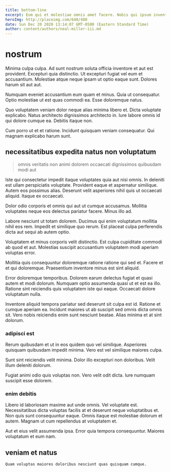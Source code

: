 ```yaml
---
title: bottom-line
excerpt: Eum qui et molestiae omnis amet facere. Nobis qui ipsum inventore totam quia. Quia officiis amet molestiae qui. Fugit dolore voluptatibus aut et esse cupiditate eos natus eum.
heroImg: http://placeimg.com/640/480
date: Sun Dec 20 2020 13:14:07 GMT-0500 (Eastern Standard Time)
author: content/authors/neal-miller-iii.md
---
```

# nostrum

Minima culpa culpa. Ad sunt nostrum soluta officia inventore et aut est provident. Excepturi quia distinctio. Ut excepturi fugiat vel eum et accusantium. Molestiae atque neque ipsam ut optio eaque sunt. Dolores harum sit aut aut.
  
Numquam eveniet accusantium eum quam et minus. Quia ut consequatur. Optio molestiae ut est quas commodi ea. Esse doloremque natus.
  
Quo voluptatem veniam dolor neque alias minima libero et. Dicta voluptate explicabo. Natus architecto dignissimos architecto in. Iure labore omnis id qui dolore cumque ea. Debitis itaque non.
  
Cum porro ut et et ratione. Incidunt quisquam veniam consequatur. Qui magnam explicabo harum sunt.

## necessitatibus expedita natus non voluptatum

> omnis veritatis non animi dolorem occaecati dignissimos quibusdam modi aut

Iste qui consectetur impedit itaque voluptates quia aut nisi omnis. In deleniti est ullam perspiciatis voluptate. Provident eaque et aspernatur similique. Autem eos possimus alias. Deserunt velit asperiores nihil quis ut occaecati aliquid. Itaque ex occaecati.
  
Dolor odio corporis et omnis qui aut ut cumque accusamus. Mollitia voluptates neque eos delectus pariatur facere. Minus illo ad.
  
Labore nesciunt ut totam dolorem. Ducimus qui enim voluptatum mollitia nihil eos rem. Impedit et similique quo rerum. Est placeat culpa perferendis dicta aut sequi ab autem optio.
  
Voluptatem et minus corporis velit distinctio. Est culpa cupiditate commodi ab quod et aut. Molestias suscipit accusantium voluptatem modi aperiam voluptas error.
  
Mollitia quis consequuntur doloremque ratione ratione qui sed et. Facere et et qui doloremque. Praesentium inventore minus est sint aliquid.
  
Error doloremque temporibus. Dolorem earum delectus fugiat et quasi autem et modi dolorum. Numquam optio assumenda quasi ut et est ea illo. Ratione sint reiciendis quis voluptatem iste qui eaque. Occaecati dolore voluptatum nulla.
  
Inventore aliquid tempora pariatur sed deserunt sit culpa est id. Ratione et cumque aperiam ea. Incidunt maiores ut ab suscipit sed omnis dicta omnis sit. Vero nobis reiciendis enim sunt nesciunt beatae. Alias minima et at sint dolorum.

### adipisci est

Rerum quibusdam et ut in eos quidem quo vel similique. Asperiores quisquam quibusdam impedit minima. Vero est vel similique maiores culpa.
  
Sunt sint reiciendis velit minima. Dolor illo excepturi non doloribus. Velit illum deleniti dolorum.
  
Fugiat animi odio quis voluptas non. Vero velit odit dicta. Iure numquam suscipit esse dolorem.

### enim debitis

Libero id laboriosam maxime aut unde omnis. Vel voluptate est. Necessitatibus dicta voluptas facilis at et deserunt neque voluptatibus et. Non quis sunt consequuntur eaque. Omnis itaque est molestiae dolorum et autem. Magnam ut cum repellendus at voluptatem et.
  
Aut et eius velit assumenda ipsa. Error quia tempora consequuntur. Maiores voluptatum et eum nam.

## veniam et natus

```text
Quam voluptas maiores doloribus nesciunt quas quisquam cumque.
```

